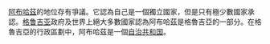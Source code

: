 [[阿布哈茲]]的地位存有爭議。它認為自己是一個獨立國家，但是只有極少數國家承認。[[格鲁吉亚]]政府及世界上絕大多數國家認為阿布哈茲是格魯吉亞的一部分。在格魯吉亞的行政區劃中，阿布哈茲是一個[[自治共和国]]。